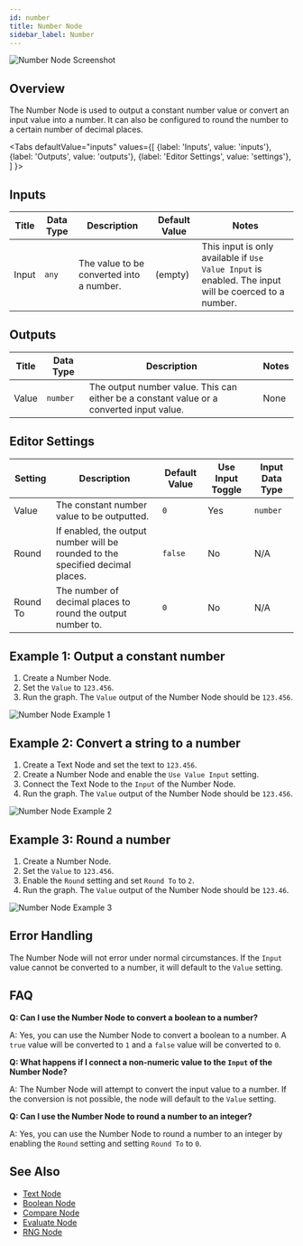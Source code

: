 ```yaml
---
id: number
title: Number Node
sidebar_label: Number
---
```



![Number Node Screenshot](./assets/number-node.png)

## Overview

The Number Node is used to output a constant number value or convert an input value into a number. It can also be configured to round the number to a certain number of decimal places.

<Tabs
  defaultValue="inputs"
  values={[
    {label: 'Inputs', value: 'inputs'},
    {label: 'Outputs', value: 'outputs'},
    {label: 'Editor Settings', value: 'settings'},
  ]
}>

<TabItem value="inputs">

## Inputs

| Title | Data Type | Description                              | Default Value | Notes                                                                                                |
| ----- | --------- | ---------------------------------------- | ------------- | ---------------------------------------------------------------------------------------------------- |
| Input | `any`     | The value to be converted into a number. | (empty)       | This input is only available if `Use Value Input` is enabled. The input will be coerced to a number. |

</TabItem>

<TabItem value="outputs">

## Outputs

| Title | Data Type | Description                                                                              | Notes |
| ----- | --------- | ---------------------------------------------------------------------------------------- | ----- |
| Value | `number`  | The output number value. This can either be a constant value or a converted input value. | None  |

</TabItem>

<TabItem value="settings">

## Editor Settings

| Setting  | Description                                                                    | Default Value | Use Input Toggle | Input Data Type |
| -------- | ------------------------------------------------------------------------------ | ------------- | ---------------- | --------------- |
| Value    | The constant number value to be outputted.                                     | `0`           | Yes              | `number`        |
| Round    | If enabled, the output number will be rounded to the specified decimal places. | `false`       | No               | N/A             |
| Round To | The number of decimal places to round the output number to.                    | `0`           | No               | N/A             |

</TabItem>

</Tabs>

## Example 1: Output a constant number

1. Create a Number Node.
2. Set the `Value` to `123.456`.
3. Run the graph. The `Value` output of the Number Node should be `123.456`.

![Number Node Example 1](./assets/number-node-example-01.png)

## Example 2: Convert a string to a number

1. Create a Text Node and set the text to `123.456`.
2. Create a Number Node and enable the `Use Value Input` setting.
3. Connect the Text Node to the `Input` of the Number Node.
4. Run the graph. The `Value` output of the Number Node should be `123.456`.

![Number Node Example 2](./assets/number-node-example-02.png)

## Example 3: Round a number

1. Create a Number Node.
2. Set the `Value` to `123.456`.
3. Enable the `Round` setting and set `Round To` to `2`.
4. Run the graph. The `Value` output of the Number Node should be `123.46`.

![Number Node Example 3](./assets/number-node-example-03.png)

## Error Handling

The Number Node will not error under normal circumstances. If the `Input` value cannot be converted to a number, it will default to the `Value` setting.

## FAQ

**Q: Can I use the Number Node to convert a boolean to a number?**

A: Yes, you can use the Number Node to convert a boolean to a number. A `true` value will be converted to `1` and a `false` value will be converted to `0`.

**Q: What happens if I connect a non-numeric value to the `Input` of the Number Node?**

A: The Number Node will attempt to convert the input value to a number. If the conversion is not possible, the node will default to the `Value` setting.

**Q: Can I use the Number Node to round a number to an integer?**

A: Yes, you can use the Number Node to round a number to an integer by enabling the `Round` setting and setting `Round To` to `0`.

## See Also

- [Text Node](./text.mdx)
- [Boolean Node](./boolean.mdx)
- [Compare Node](./compare.mdx)
- [Evaluate Node](./evaluate.mdx)
- [RNG Node](./rng.mdx)
